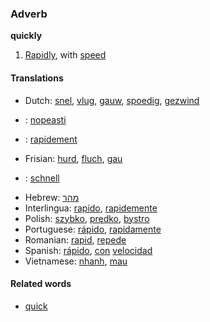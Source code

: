 ===Adverb===
'''quickly'''
#[[Rapid]]ly, with [[speed]]

====Translations====
*Dutch: [[snel]], [[vlug]], [[gauw]], [[spoedig]], [[gezwind]]
*{{msg:fi}}: [[nopeasti]]
*{{msg:fr}}: [[rapidement]]
*Frisian: [[hurd]], [[fluch]], [[gau]]
*{{msg:de}}: [[schnell]]
*Hebrew: [[מהר]]
*Interlingua: [[rapido]], [[rapidemente]]
*Polish: [[szybko]], [[prędko]], [[bystro]]
*Portuguese: [[rápido]], [[rapidamente]]
*Romanian: [[rapid]], [[repede]]
*Spanish: [[rápido]], [[con]] [[velocidad]]
*Vietnamese: [[nhanh]], [[mau#Vietnamese|mau]]

====Related words====
*[[quick]]